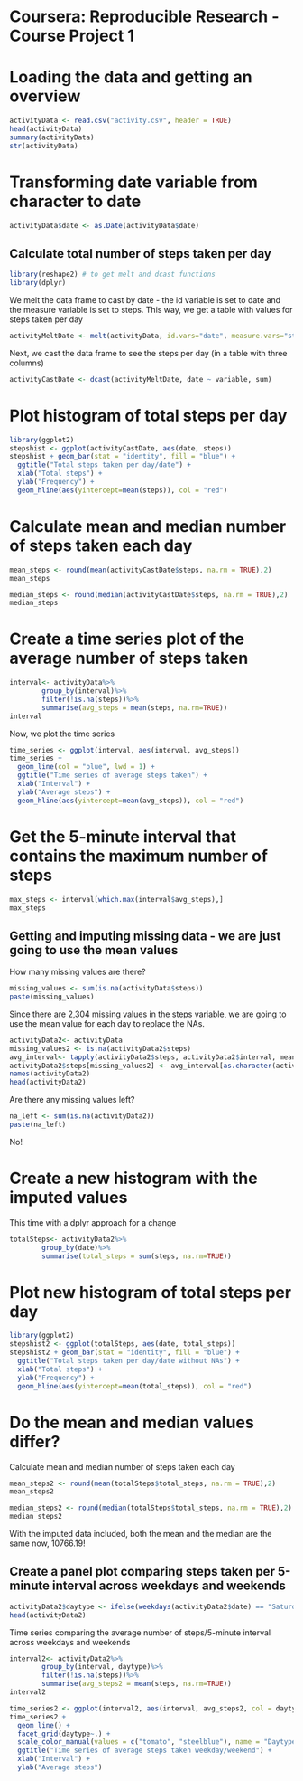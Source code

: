 
Coursera: Reproducible Research - Course Project 1
==================================================

# Loading the data and getting an overview

```r
activityData <- read.csv("activity.csv", header = TRUE)
head(activityData)
summary(activityData)
str(activityData)
```

# Transforming date variable from character to date

```r
activityData$date <- as.Date(activityData$date)
```

## Calculate total number of steps taken per day

```r
library(reshape2) # to get melt and dcast functions
library(dplyr)
```

We melt the data frame to cast by date - the id variable is set to date and the measure variable is set to steps. This way, we get a table with values for steps taken per day

```r
activityMeltDate <- melt(activityData, id.vars="date", measure.vars="steps", na.rm=FALSE)
```

Next, we cast the data frame to see the steps per day (in a table with three columns)

```r
activityCastDate <- dcast(activityMeltDate, date ~ variable, sum)
```

# Plot histogram of total steps per day

```r
library(ggplot2)
stepshist <- ggplot(activityCastDate, aes(date, steps))
stepshist + geom_bar(stat = "identity", fill = "blue") +
  ggtitle("Total steps taken per day/date") +
  xlab("Total steps") +
  ylab("Frequency") +
  geom_hline(aes(yintercept=mean(steps)), col = "red")
```

# Calculate mean and median number of steps taken each day

```r
mean_steps <- round(mean(activityCastDate$steps, na.rm = TRUE),2)
mean_steps
```

```r
median_steps <- round(median(activityCastDate$steps, na.rm = TRUE),2)
median_steps
```

# Create a time series plot of the average number of steps taken

```r
interval<- activityData%>%
        group_by(interval)%>%
        filter(!is.na(steps))%>%
        summarise(avg_steps = mean(steps, na.rm=TRUE))
interval
```

Now, we plot the time series

```r
time_series <- ggplot(interval, aes(interval, avg_steps))
time_series +
  geom_line(col = "blue", lwd = 1) + 
  ggtitle("Time series of average steps taken") +
  xlab("Interval") +
  ylab("Average steps") +
  geom_hline(aes(yintercept=mean(avg_steps)), col = "red")
```

# Get the 5-minute interval that contains the maximum number of steps
```r
max_steps <- interval[which.max(interval$avg_steps),]
max_steps
```

## Getting and imputing missing data - we are just going to use the mean values

How many missing values are there?

```r
missing_values <- sum(is.na(activityData$steps))
paste(missing_values)
```

Since there are 2,304 missing values in the steps variable, we are going to use the mean value for each day to replace the NAs.

```r
activityData2<- activityData
missing_values2 <- is.na(activityData2$steps)
avg_interval<- tapply(activityData2$steps, activityData2$interval, mean, na.rm=TRUE)
activityData2$steps[missing_values2] <- avg_interval[as.character(activityData2$interval[missing_values2])]
names(activityData2)
head(activityData2)
```

Are there any missing values left?

```r
na_left <- sum(is.na(activityData2))
paste(na_left)
```
No!

# Create a new histogram with the imputed values

This time with a dplyr approach for a change

```r
totalSteps<- activityData2%>%
        group_by(date)%>%
        summarise(total_steps = sum(steps, na.rm=TRUE))
```

# Plot new histogram of total steps per day

```r
library(ggplot2)
stepshist2 <- ggplot(totalSteps, aes(date, total_steps))
stepshist2 + geom_bar(stat = "identity", fill = "blue") +
  ggtitle("Total steps taken per day/date without NAs") +
  xlab("Total steps") +
  ylab("Frequency") +
  geom_hline(aes(yintercept=mean(total_steps)), col = "red")
```

# Do the mean and median values differ?

Calculate mean and median number of steps taken each day

```r
mean_steps2 <- round(mean(totalSteps$total_steps, na.rm = TRUE),2)
mean_steps2
```

```r
median_steps2 <- round(median(totalSteps$total_steps, na.rm = TRUE),2)
median_steps2
```

With the imputed data included, both the mean and the median are the same now, 10766.19!

## Create a panel plot comparing steps taken per 5-minute interval across weekdays and weekends

```r
activityData2$daytype <- ifelse(weekdays(activityData2$date) == "Saturday"|weekdays(activityData2$date) == "Sunday", "weekend", "weekday")
head(activityData2)
```

Time series comparing the average number of steps/5-minute interval across weekdays and weekends
```r
interval2<- activityData2%>%
        group_by(interval, daytype)%>%
        filter(!is.na(steps))%>%
        summarise(avg_steps2 = mean(steps, na.rm=TRUE))
interval2
```

```r
time_series2 <- ggplot(interval2, aes(interval, avg_steps2, col = daytype))
time_series2 +
  geom_line() + 
  facet_grid(daytype~.) +
  scale_color_manual(values = c("tomato", "steelblue"), name = "Daytype") +
  ggtitle("Time series of average steps taken weekday/weekend") +
  xlab("Interval") +
  ylab("Average steps")
```

